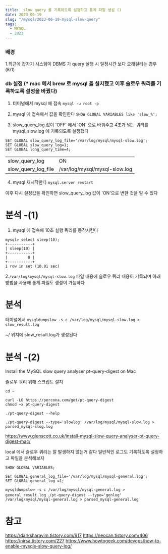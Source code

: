 ```yaml
---
title:  slow query 를 기록하도록 설정하고 통계 파일 생성 ()
date: 2023-06-19
slug: "/mysql/2023-06-19-mysql-slow-query"
tags:
  - MYSQL
  - 2023
---
```


### 배경
1.최근에 갑자기 시스템이
DBMS 가 query 실행 시 일정시간 보다 오래걸리는 경우 (8/1)

### db 설정 (* mac 에서 brew 로 mysql 을 설치했고 이후 슬로우 쿼리를 기록하도록 설정을 바꿨다)

 
1. 터미널에서 mysql 에 접속
  `mysql -u root -p`
2. mysql 에 접속해서 값을 확인한다
`SHOW GLOBAL VARIABLES like 'slow_%';`

3.  slow_query_log 값이 'OFF' 에서 'ON' 으로 바꿔주고
4초가 넘는 쿼리를 mysql_slow.log 에 기록되도록 설정했다

```
SET GLOBAL slow_query_log_file='/var/log/mysql/mysql-slow.log';
SET GLOBAL slow_query_log=1;
SET GLOBAL long_query_time=4; 
```


|||
|---|---|
| slow_query_log  | ON|
| slow_query_log_file  | /var/log/mysql/mysql-slow.log|


4. mysql 재시작한다
`mysql.server restart`

이후 다시 설정값을 확인하면 slow_query_log 값이 'ON'으로 변한 것을 알 수 있다

# 분석 -(1)
1. mysql 에 접속해 10초 실행 쿼리를 동작시킨다

```
mysql> select sleep(10);
+-----------+
| sleep(10) |
+-----------+
|         0 |
+-----------+
1 row in set (10.01 sec)
```
2.`/var/log/mysql/mysql-slow.log` 파일 내용에 슬로우 쿼리 내용이 기록되며
아래 방법을 사용해 통계 파일도 생성이 가능하다
# 분석
터미널에서
`mysqldumpslow -s c /var/log/mysql/mysql-slow.log > slow_result.log`

~/ 위치에 slow_result.log가 생성된다

# 분석 -(2) 
Install the MySQL slow query analyser pt-query-digest on Mac

슬로우 쿼리 위해 스크립트 설치

```
cd ~

curl -LO https://percona.com/get/pt-query-digest
chmod +x pt-query-digest

./pt-query-digest --help
```

`./pt-query-digest --type='slowlog' /var/log/mysql/mysql-slow.log > parsed_mysql-slog.log`

https://www.glenscott.co.uk/install-mysql-slow-query-analyser-pt-query-digest-mac/



local 에서 슬로우 쿼리는 잘 발생하지 않는거 같다
일반적인 로그도 기록하도록 설정하고 파일을 분석해보자

```
SHOW GLOBAL VARIABLES;

SET GLOBAL general_log_file='/var/log/mysql/mysql-general.log';
SET GLOBAL general_log =1;
```

`mysqldumpslow -s c /var/log/mysql/mysql-general.log > general_result.log`
`./pt-query-digest --type='genlog' /var/log/mysql/mysql-general.log > parsed_mysql-general.log`

# 참고
https://darksharavim.tistory.com/917
https://neocan.tistory.com/406
https://nirsa.tistory.com/227
https://www.howtogeek.com/devops/how-to-enable-mysqls-slow-query-log/

